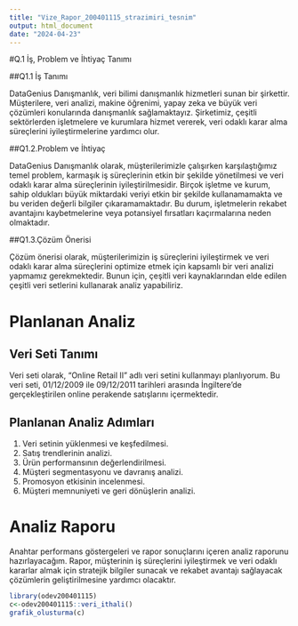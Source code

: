 ```yaml
---
title: "Vize_Rapor_200401115_strazimiri_tesnim"
output: html_document
date: "2024-04-23"
---
```



#Q.1 İş, Problem ve İhtiyaç Tanımı

##Q1.1 İş Tanımı

DataGenius Danışmanlık, veri bilimi danışmanlık hizmetleri sunan bir şirkettir. Müşterilere, veri analizi, makine öğrenimi, yapay zeka ve büyük veri çözümleri konularında danışmanlık sağlamaktayız. Şirketimiz, çeşitli sektörlerden işletmelere ve kurumlara hizmet vererek, veri odaklı karar alma süreçlerini iyileştirmelerine yardımcı olur.

##Q1.2.Problem ve İhtiyaç

DataGenius Danışmanlık olarak, müşterilerimizle çalışırken karşılaştığımız temel problem, karmaşık iş süreçlerinin etkin bir şekilde yönetilmesi ve veri odaklı karar alma süreçlerinin iyileştirilmesidir. Birçok işletme ve kurum, sahip oldukları büyük miktardaki veriyi etkin bir şekilde kullanamamakta ve bu veriden değerli bilgiler çıkaramamaktadır. Bu durum, işletmelerin rekabet avantajını kaybetmelerine veya potansiyel fırsatları kaçırmalarına neden olmaktadır.

##Q1.3.Çözüm Önerisi

Çözüm önerisi olarak, müşterilerimizin iş süreçlerini iyileştirmek ve veri odaklı karar alma süreçlerini optimize etmek için kapsamlı bir veri analizi yapmamız gerekmektedir. Bunun için, çeşitli veri kaynaklarından elde edilen çeşitli veri setlerini kullanarak analiz yapabiliriz.

# Planlanan Analiz

## Veri Seti Tanımı

Veri seti olarak, "Online Retail II" adlı veri setini kullanmayı planlıyorum. Bu veri seti, 01/12/2009 ile 09/12/2011 tarihleri arasında İngiltere'de gerçekleştirilen online perakende satışlarını içermektedir.

## Planlanan Analiz Adımları

1. Veri setinin yüklenmesi ve keşfedilmesi.
2. Satış trendlerinin analizi.
3. Ürün performansının değerlendirilmesi.
4. Müşteri segmentasyonu ve davranış analizi.
5. Promosyon etkisinin incelenmesi.
6. Müşteri memnuniyeti ve geri dönüşlerin analizi.

# Analiz Raporu

Anahtar performans göstergeleri ve rapor sonuçlarını içeren analiz raporunu hazırlayacağım. Rapor, müşterinin iş süreçlerini iyileştirmek ve veri odaklı kararlar almak için stratejik bilgiler sunacak ve rekabet avantajı sağlayacak çözümlerin geliştirilmesine yardımcı olacaktır.

```r
library(odev200401115)
c<-odev200401115::veri_ithali()
grafik_olusturma(c)

```








